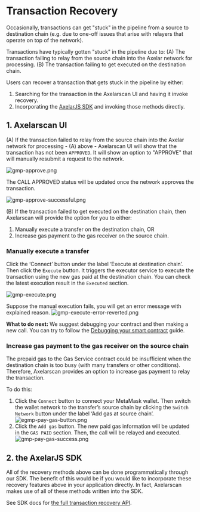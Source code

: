 # Transaction Recovery
Occasionally, transactions can get "stuck" in the pipeline from a source to destination chain (e.g. due to one-off issues that arise with relayers that operate on top of the network).

Transactions have typically gotten "stuck" in the pipeline due to:
(A) The transaction failing to relay from the source chain into the Axelar network for processing.
(B) The transaction failing to get executed on the destination chain.

Users can recover a transaction that gets stuck in the pipeline by either: 
1. Searching for the transaction in the Axelarscan UI and having it invoke recovery.
2. Incorporating the [AxelarJS SDK](/dev/axelarjs-sdk/token-transfer-dep-addr) and invoking those methods directly.

## 1. Axelarscan UI

(A) If the transaction failed to relay from the source chain into the Axelar network for processing - (A) above - Axelarscan UI will show that the transaction has not been `APPROVED`. It will show an option to "APPROVE" that will manually resubmit a request to the network.

![gmp-approve.png](/images/gmp-approve.png)

The CALL APPROVED status will be updated once the network approves the transaction.

![gmp-approve-successful.png](/images/gmp-approve-successful.png)

(B) If the transaction failed to get executed on the destination chain, then Axelarscan will provide the option for you to either:
1. Manually execute a transfer on the destination chain, OR
2. Increase gas payment to the gas receiver on the source chain.

### Manually execute a transfer
Click the ‘Connect’ button under the label ‘Execute at destination chain’. Then click the `Execute` button. It triggers the executor service to execute the transaction using the new gas paid at the destination chain. You can check the latest execution result in the `Executed` section.

![gmp-execute.png](/images/gmp-execute.png)

Suppose the manual execution fails, you will get an error message with explained reason.
![gmp-execute-error-reverted.png](/images/gmp-execute-error-reverted.png)

**What to do next:** We suggest debugging your contract and then making a new call. You can try to follow the [Debugging your smart contract](debug/debugging-your-smart-contract) guide.

### Increase gas payment to the gas receiver on the source chain
The prepaid gas to the Gas Service contract could be insufficient when the destination chain is too busy (with many transfers or other conditions). Therefore, Axelarscan provides an option to increase gas payment to relay the transaction. 

To do this:
1. Click the `Connect` button to connect your MetaMask wallet. Then switch the wallet network to the transfer’s source chain by clicking the `Switch Network` button under the label ‘Add gas at source chain‘.
![egmp-pay-gas-button.png](/images/gmp-pay-gas-button.png)
2. Click the `Add gas` button. The new paid gas information will be updated in the `GAS PAID` section. Then, the call will be relayed and executed.
![gmp-pay-gas-success.png](/images/gmp-pay-gas-success.png)

## 2. the AxelarJS SDK

All of the recovery methods above can be done programmatically through our SDK. The benefit of this would be if you would like to incorporate these recovery features above in your application directly. In fact, Axelarscan makes use of all of these methods written into the SDK. 

See SDK docs for [the full transaction recovery API](/dev/axelarjs-sdk/tx-status-query-recovery#query-transaction-status-by-txhash).
